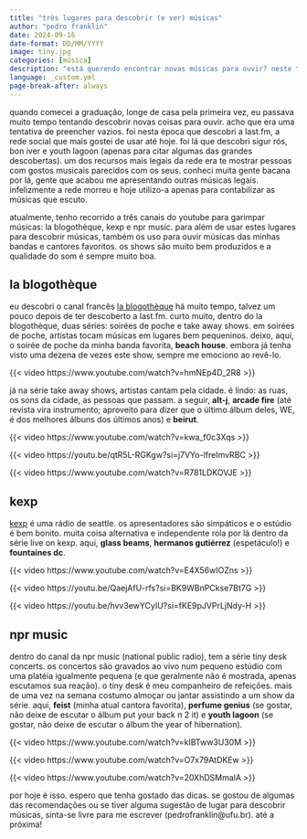 ```yaml
---
title: "três lugares para descobrir (e ver) músicas"
author: "pedro franklin"
date: 2024-09-16
date-format: DD/MM/YYYY
image: tiny.jpg
categories: [música]
description: "está querendo encontrar novas músicas para ouvir? neste texto, eu falo sobre três canais do youtube que já usei ou ainda uso para descobrir novas músicas."
language: _custom.yml
page-break-after: always
---
```


quando comecei a graduação, longe de casa pela primeira vez, eu passava muito tempo tentando descobrir novas coisas para ouvir. acho que era uma tentativa de preencher vazios. foi nesta época que descobri a last.fm, a rede social que mais gostei de usar até hoje. foi lá que descobri sigur rós, bon iver e youth lagoon (apenas para citar algumas das grandes descobertas). um dos recursos mais legais da rede era te mostrar pessoas com gostos musicais parecidos com os seus. conheci muita gente bacana por lá, gente que acabou me apresentando outras músicas legais. infelizmente a rede morreu e hoje utilizo-a apenas para contabilizar as músicas que escuto. 

atualmente, tenho recorrido a três canais do youtube para garimpar músicas: la blogothèque, kexp e npr music. para além de usar estes lugares para descobrir músicas, também os uso para ouvir músicas das minhas bandas e cantores favoritos. os shows são muito bem produzidos e a qualidade do som é sempre muito boa.

## la blogothèque

eu descobri o canal francês [la blogothèque](https://www.youtube.com/user/LaBlogotheque) há muito tempo, talvez um pouco depois de ter descoberto a last.fm. curto muito, dentro do la blogothèque, duas séries: soirées de poche e take away shows. em soirées de poche, artistas tocam músicas em lugares bem pequeninos. deixo, aqui, o soirée de poche da minha banda favorita, **beach house**. embora já tenha visto uma dezena de vezes este show, sempre me emociono ao revê-lo. 

{{< video https://www.youtube.com/watch?v=hmNEp4D_2R8 >}}

já na série take away shows, artistas cantam pela cidade. é lindo: as ruas, os sons da cidade, as pessoas que passam. a seguir, **alt-j**, **arcade fire** (até revista vira instrumento; aproveito para dizer que o último álbum deles, WE, é dos melhores álbuns dos últimos anos) e **beirut**.

{{< video https://www.youtube.com/watch?v=kwa_f0c3Xqs >}}

{{< video https://youtu.be/qtR5L-RGKgw?si=j7VYo-lfreImvRBC >}}

{{< video https://www.youtube.com/watch?v=R781LDKOVJE >}}

## kexp

[kexp](https://www.youtube.com/user/kexpradio) é uma rádio de seattle. os apresentadores são simpáticos e o estúdio é bem bonito. muita coisa alternativa e independente rola por lá dentro da série live on kexp. aqui, **glass beams**, **hermanos gutiérrez** (espetáculo!) e **fountaines dc**.

{{< video https://www.youtube.com/watch?v=E4X56wIOZns >}}

{{< video https://youtu.be/QaejAfU-rfs?si=BK9WBnPCkse7Bt7G >}}

{{< video https://youtu.be/hvv3ewYCyIU?si=fKE9pJVPrLjNdy-H >}}

## npr music

dentro do canal da npr music (national public radio), tem a série tiny desk concerts. os concertos são gravados ao vivo num pequeno estúdio com uma platéia igualmente pequena (e que geralmente não é mostrada, apenas escutamos sua reação). o tiny desk é meu companheiro de refeições. mais de uma vez na semana costumo almoçar ou jantar assistindo a um show da série. aqui, **feist** (minha atual cantora favorita), **perfume genius** (se gostar, não deixe de escutar o álbum put your back n 2 it) e **youth lagoon** (se gostar, não deixe de escutar o álbum the year of hibernation).

{{< video https://www.youtube.com/watch?v=kIBTww3U30M >}}

{{< video https://www.youtube.com/watch?v=O7x79AtDKEw >}}

{{< video https://www.youtube.com/watch?v=20XhDSMmalA >}}


por hoje é isso. espero que tenha gostado das dicas. se gostou de algumas das recomendações ou se tiver alguma sugestão de lugar para descobrir músicas, sinta-se livre para me escrever (pedrofranklin@ufu.br). até a próxima!

